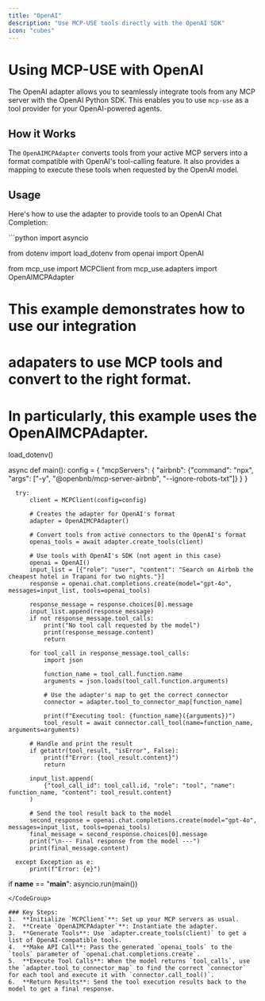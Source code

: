```yaml
---
title: "OpenAI"
description: "Use MCP-USE tools directly with the OpenAI SDK"
icon: "cubes"
---
```


# Using MCP-USE with OpenAI

The OpenAI adapter allows you to seamlessly integrate tools from any MCP server with the OpenAI Python SDK. This enables you to use `mcp-use` as a tool provider for your OpenAI-powered agents.

## How it Works

The `OpenAIMCPAdapter` converts tools from your active MCP servers into a format compatible with OpenAI's tool-calling feature. It also provides a mapping to execute these tools when requested by the OpenAI model.

## Usage

Here's how to use the adapter to provide tools to an OpenAI Chat Completion:

<CodeGroup>
  ```python
  import asyncio

  from dotenv import load_dotenv
  from openai import OpenAI
  
  from mcp_use import MCPClient
  from mcp_use.adapters import OpenAIMCPAdapter
  
  # This example demonstrates how to use our integration
  # adapaters to use MCP tools and convert to the right format.
  # In particularly, this example uses the OpenAIMCPAdapter.
  
  load_dotenv()
  
  
  async def main():
      config = {
          "mcpServers": {
              "airbnb": {"command": "npx", "args": ["-y", "@openbnb/mcp-server-airbnb", "--ignore-robots-txt"]}
          }
      }
  
      try:
          client = MCPClient(config=config)
  
          # Creates the adapter for OpenAI's format
          adapter = OpenAIMCPAdapter()
  
          # Convert tools from active connectors to the OpenAI's format
          openai_tools = await adapter.create_tools(client)
  
          # Use tools with OpenAI's SDK (not agent in this case)
          openai = OpenAI()
          input_list = [{"role": "user", "content": "Search on Airbnb the cheapest hotel in Trapani for two nights."}]
          response = openai.chat.completions.create(model="gpt-4o", messages=input_list, tools=openai_tools)
  
          response_message = response.choices[0].message
          input_list.append(response_message)
          if not response_message.tool_calls:
              print("No tool call requested by the model")
              print(response_message.content)
              return
  
          for tool_call in response_message.tool_calls:
              import json
  
              function_name = tool_call.function.name
              arguments = json.loads(tool_call.function.arguments)
  
              # Use the adapter's map to get the correct connector
              connector = adapter.tool_to_connector_map[function_name]
  
              print(f"Executing tool: {function_name}({arguments})")
              tool_result = await connector.call_tool(name=function_name, arguments=arguments)
  
          # Handle and print the result
          if getattr(tool_result, "isError", False):
              print(f"Error: {tool_result.content}")
              return
  
          input_list.append(
              {"tool_call_id": tool_call.id, "role": "tool", "name": function_name, "content": tool_result.content}
          )
  
          # Send the tool result back to the model
          second_response = openai.chat.completions.create(model="gpt-4o", messages=input_list, tools=openai_tools)
          final_message = second_response.choices[0].message
          print("\n--- Final response from the model ---")
          print(final_message.content)
  
      except Exception as e:
          print(f"Error: {e}")
  
  
  if __name__ == "__main__":
      asyncio.run(main())
  ```
</CodeGroup>

### Key Steps:
1.  **Initialize `MCPClient`**: Set up your MCP servers as usual.
2.  **Create `OpenAIMCPAdapter`**: Instantiate the adapter.
3.  **Generate Tools**: Use `adapter.create_tools(client)` to get a list of OpenAI-compatible tools.
4.  **Make API Call**: Pass the generated `openai_tools` to the `tools` parameter of `openai.chat.completions.create`.
5.  **Execute Tool Calls**: When the model returns `tool_calls`, use the `adapter.tool_to_connector_map` to find the correct `connector` for each tool and execute it with `connector.call_tool()`.
6.  **Return Results**: Send the tool execution results back to the model to get a final response.

